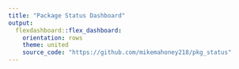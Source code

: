 ```yaml
---
title: "Package Status Dashboard"
output: 
  flexdashboard::flex_dashboard:
    orientation: rows
    theme: united
    source_code: "https://github.com/mikemahoney218/pkg_status"
---
```

